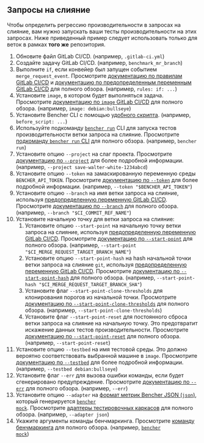 
## Запросы на слияние

Чтобы определить регрессию производительности в запросах на слияние, вам нужно запускать ваши тесты производительности на этих запросах.
Ниже приведенный пример следует использовать только для веток в рамках **того же** репозитория.

<MergeRequestsCode />

1. Обновите файл GitLab CI/CD.
   (например, `.gitlab-ci.yml`)
2. Создайте задачу GitLab CI/CD.
   (например, `benchmark_mr_branch`)
3. Выполните `if`, если конвейер был запущен событием `merge_request_event`.
   Просмотрите [документацию по правилам GitLab CI/CD][gitlab ci cd rules]
   и [документацию по предопределенным переменным GitLab CI/CD][gitlab ci cd redefined variables] для полного обзора.
   (например, `rules: if: ...`)
4. Установите `image`, в котором будет выполняться задача.
   Просмотрите [документацию по `image` GitLab CI/CD][gitlab ci cd image]
   для полного обзора.
   (например, `image: debian:bullseye`)
5. Установите Bencher CLI с помощью [удобного скрипта][install bencher cli].
   (например, `before_script: ...`)
6. Используйте подкоманду <code><a href="/ru/docs/explanation/bencher-run/">bencher run</a></code> CLI
   для запуска тестов производительности ветки запроса на слияние.
   Просмотрите [подкоманду `bencher run` CLI][bencher run] для полного обзора.
   (например, `bencher run`)
7. Установите опцию `--project` на слаг проекта.
   Просмотрите [документацию по `--project`][project option] для более подробной информации.
   (например, `--project save-walter-white-1234abcd`)
8. Установите опцию `--token` на замаскированную переменную среды `BENCHER_API_TOKEN`.
   Просмотрите [документацию по `--token`][token option] для более подробной информации.
   (например, `--token "$BENCHER_API_TOKEN"`)
9. Установите опцию `--branch` на имя ветки запроса на слияние,
   используя [предопределенную переменную GitLab CI/CD][gitlab ci cd redefined variables].
   Просмотрите [документацию по `--branch`][branch option] для полного обзора.
   (например, `--branch "$CI_COMMIT_REF_NAME"`)
10. Установите начальную точку для ветки запроса на слияние:
    1. Установите опцию `--start-point` на начальную точку ветки запроса на слияние,
    используя [предопределенную переменную GitLab CI/CD][gitlab ci cd redefined variables].
    Просмотрите [документацию по `--start-point`][start point] для полного обзора.
    (например, `--start-point "$CI_MERGE_REQUEST_TARGET_BRANCH_NAME"`)
    2. Установите опцию `--start-point-hash` на hash начальной точки ветки запроса на слияние `git`,
    используя [предопределенную переменную GitLab CI/CD][gitlab ci cd redefined variables].
    Просмотрите [документацию по `--start-point-hash`][start point hash] для полного обзора.
    (например, `--start-point-hash "$CI_MERGE_REQUEST_TARGET_BRANCH_SHA"`)
    3. Установите флаг `--start-point-clone-thresholds` для клонирования порогов из начальной точки.
    Просмотрите [документацию по `--start-point-clone-thresholds`][start point clone thresholds] для полного обзора.
    (например, `--start-point-clone-thresholds`)
    4. Установите флаг `--start-point-reset` для постоянного сброса ветки запроса на слияние на начальную точку.
    Это предотвратит искажение данных тестов производительности.
    Просмотрите [документацию по `--start-point-reset`][start point reset] для полного обзора.
    (например, `--start-point-reset`)
11. Установите опцию `--testbed` на имя тестовой среды.
   Это должно вероятно соответствовать выбранной машине в `image`.
   Просмотрите [документацию по `--testbed`][testbed option] для более подробной информации.
   (например, `--testbed debian:bullseye`)
12. Установите флаг `--err` для вызова ошибки команды, если будет сгенерировано предупреждение.
   Просмотрите [документацию по `--err`][alert err] для полного обзора.
   (например, `--err`)
13. Установите опцию `--adapter` на [формат метрик Bencher JSON (`json`)][bmf], который генерируется <code><a href="/ru/docs/reference/bencher-metric-format/#bencher-mock">bencher mock</a></code>.
   Просмотрите [адаптеры тестировочных каркасов][adapter json] для полного обзора.
   (например, `--adapter json`)
14. Укажите аргументы команды бенчмаркинга.
    Просмотрите [команду бенчмаркинга][command argument] для полного обзора.
    (например, <code><a href="/ru/docs/reference/bencher-metric-format/#bencher-mock">bencher mock</a></code>)

<MergeRequestsClosed />

[gitlab ci cd rules]: https://docs.gitlab.com/ee/ci/jobs/job_control.html#common-if-clauses-for-rules
[gitlab ci cd redefined variables]: https://docs.gitlab.com/ee/ci/variables/predefined_variables.html
[gitlab ci cd image]: https://docs.gitlab.com/ee/ci/yaml/index.html#image

[install bencher cli]: /ru/docs/how-to/install-cli/#install-cli-with-script
[bencher run]: /ru/docs/explanation/bencher-run/
[project option]: /ru/docs/explanation/bencher-run/#--project-project
[token option]: /ru/docs/explanation/bencher-run/#--token-token
[branch option]: /ru/docs/explanation/branch-selection/#--branch-branch
[start point]: /ru/docs/explanation/branch-selection/#--start-point-branch
[start point hash]: /ru/docs/explanation/branch-selection/#--start-point-hash-hash
[start point clone thresholds]: /ru/docs/explanation/branch-selection/#--start-point-clone-thresholds
[start point reset]: /ru/docs/explanation/branch-selection/#--start-point-reset
[testbed option]: /ru/docs/explanation/bencher-run/#--testbed-testbed
[alert err]: /ru/docs/explanation/thresholds/#--err
[bmf]: /ru/docs/reference/bencher-metric-format/
[adapter json]: /ru/docs/explanation/adapters/#-json
[github actions option]: /ru/docs/explanation/bencher-run/#--github-actions-github_token
[command argument]: /ru/docs/explanation/bencher-run/#benchmark-command
